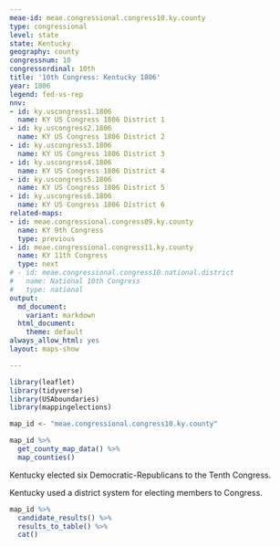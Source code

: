 ```yaml
---
meae-id: meae.congressional.congress10.ky.county
type: congressional
level: state
state: Kentucky
geography: county
congressnum: 10
congressordinal: 10th
title: '10th Congress: Kentucky 1806'
year: 1806
legend: fed-vs-rep
nnv:
- id: ky.uscongress1.1806
  name: KY US Congress 1806 District 1
- id: ky.uscongress2.1806
  name: KY US Congress 1806 District 2
- id: ky.uscongress3.1806
  name: KY US Congress 1806 District 3
- id: ky.uscongress4.1806
  name: KY US Congress 1806 District 4
- id: ky.uscongress5.1806
  name: KY US Congress 1806 District 5
- id: ky.uscongress6.1806
  name: KY US Congress 1806 District 6
related-maps:
- id: meae.congressional.congress09.ky.county
  name: KY 9th Congress
  type: previous
- id: meae.congressional.congress11.ky.county
  name: KY 11th Congress
  type: next
# - id: meae.congressional.congress10.national.district
#   name: National 10th Congress
#   type: national
output:
  md_document:
    variant: markdown
  html_document:
    theme: default
always_allow_html: yes
layout: maps-show

---
```


```r
library(leaflet)
library(tidyverse)
library(USAboundaries)
library(mappingelections)

map_id <- "meae.congressional.congress10.ky.county"
```

<div class="map">

```r
map_id %>%
  get_county_map_data() %>%
  map_counties()
```

</div>

Kentucky elected six Democratic-Republicans to the Tenth Congress.

Kentucky used a district system for electing members to Congress.

<div class="results-table">

```r
map_id %>%
  candidate_results() %>%
  results_to_table() %>%
  cat()
```

</div>
